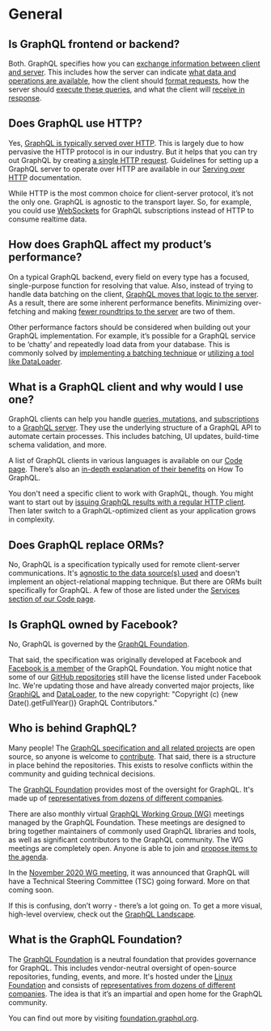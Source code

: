# General

## Is GraphQL frontend or backend?

Both. GraphQL specifies how you can [exchange information between client and server](https://www.howtographql.com/basics/3-big-picture/). This includes how the server can indicate [what data and operations are available](/learn/introspection/), how the client should [format requests](/learn/queries/), how the server should [execute these queries](/learn/execution/), and what the client will [receive in response](/learn/serving-over-http/#response).

## Does GraphQL use HTTP?

Yes, [GraphQL is typically served over HTTP](/learn/best-practices/#http). This is largely due to how pervasive the HTTP protocol is in our industry. But it helps that you can try out GraphQL by creating [a single HTTP request](#why-should-i-use-graphql). Guidelines for setting up a GraphQL server to operate over HTTP are available in our [Serving over HTTP](/learn/serving-over-http/) documentation.

While HTTP is the most common choice for client-server protocol, it’s not the only one. GraphQL is agnostic to the transport layer. So, for example, you could use [WebSockets](https://developer.mozilla.org/en-US/docs/Web/API/WebSockets_API) for GraphQL subscriptions instead of HTTP to consume realtime data.

## How does GraphQL affect my product’s performance?

On a typical GraphQL backend, every field on every type has a focused, single-purpose function for resolving that value. Also, instead of trying to handle data batching on the client, [GraphQL moves that logic to the server](/learn/best-practices/#server-side-batching-caching). As a result, there are some inherent performance benefits. Minimizing over-fetching and making [fewer roundtrips to the server](/learn/queries/#fields) are two of them.

Other performance factors should be considered when building out your GraphQL implementation. For example, it’s possible for a GraphQL service to be ‘chatty’ and repeatedly load data from your database. This is commonly solved by [implementing a batching technique](/learn/best-practices/#server-side-batching-caching) or [utilizing a tool like DataLoader](https://github.com/graphql/dataloader).

## What is a GraphQL client and why would I use one?

GraphQL clients can help you handle [queries, mutations,](/learn/queries/) and [subscriptions](https://spec.graphql.org/draft/#sec-Subscription) to a [GraphQL server](https://www.howtographql.com/advanced/1-server/). They use the underlying structure of a GraphQL API to automate certain processes. This includes batching, UI updates, build-time schema validation, and more.

A list of GraphQL clients in various languages is available on our [Code page](/code/). There’s also an [in-depth explanation of their benefits](https://www.howtographql.com/advanced/0-clients/) on How To GraphQL.

You don't need a specific client to work with GraphQL, though. You might want to start out by [issuing GraphQL results with a regular HTTP client](/learn/serving-over-http/). Then later switch to a GraphQL-optimized client as your application grows in complexity.

## Does GraphQL replace ORMs?

No, GraphQL is a specification typically used for remote client-server communications. It's [agnostic to the data source(s) used](#is-graphql-a-database-language-like-sql) and doesn't implement an object-relational mapping technique. But there are ORMs built specifically for GraphQL. A few of those are listed under the [Services section of our Code page](/code/?tags=services).

## Is GraphQL owned by Facebook?

No, GraphQL is governed by the [GraphQL Foundation](#what-is-the-graphql-foundation).

That said, the specification was originally developed at Facebook and [Facebook is a member](https://foundation.graphql.org/members/) of the GraphQL Foundation. You might notice that some of our [GitHub repositories](https://github.com/graphql/) still have the license listed under Facebook Inc. We're updating those and have already converted major projects, like [GraphiQL](https://github.com/graphql/graphiql/blob/main/LICENSE) and [DataLoader](https://github.com/graphql/dataloader/blob/master/LICENSE), to the new copyright: "Copyright (c) {new Date().getFullYear()} GraphQL Contributors."

## Who is behind GraphQL?

Many people! The [GraphQL specification and all related projects](http://github.com/graphql/) are open source, so anyone is welcome to [contribute](#how-can-i-contribute-to-the-specification). That said, there is a structure in place behind the repositories. This exists to resolve conflicts within the community and guiding technical decisions.

The [GraphQL Foundation](#what-is-the-graphql-foundation) provides most of the oversight for GraphQL. It's made up of [representatives from dozens of different companies](https://foundation.graphql.org/members/).

There are also monthly virtual [GraphQL Working Group (WG)](https://github.com/graphql/graphql-wg) meetings managed by the GraphQL Foundation. These meetings are designed to bring together maintainers of commonly used GraphQL libraries and tools, as well as significant contributors to the GraphQL community. The WG meetings are completely open. Anyone is able to join and [propose items to the agenda](https://github.com/graphql/graphql-wg/blob/main/agendas/).

In the [November 2020 WG meeting](https://www.youtube.com/watch?v=UybZp9O24Ow), it was announced that GraphQL will have a Technical Steering Committee (TSC) going forward. More on that coming soon.

If this is confusing, don’t worry - there’s a lot going on. To get a more visual, high-level overview, check out the [GraphQL Landscape](https://landscape.graphql.org/).

## What is the GraphQL Foundation?

The [GraphQL Foundation](https://foundation.graphql.org/faq/) is a neutral foundation that provides governance for GraphQL. This includes vendor-neutral oversight of open-source repositories, funding, events, and more. It's hosted under the [Linux Foundation](https://www.linuxfoundation.org/) and consists of [representatives from dozens of different companies](https://foundation.graphql.org/members/). The idea is that it’s an impartial and open home for the GraphQL community.

You can find out more by visiting [foundation.graphql.org](https://foundation.graphql.org/).
